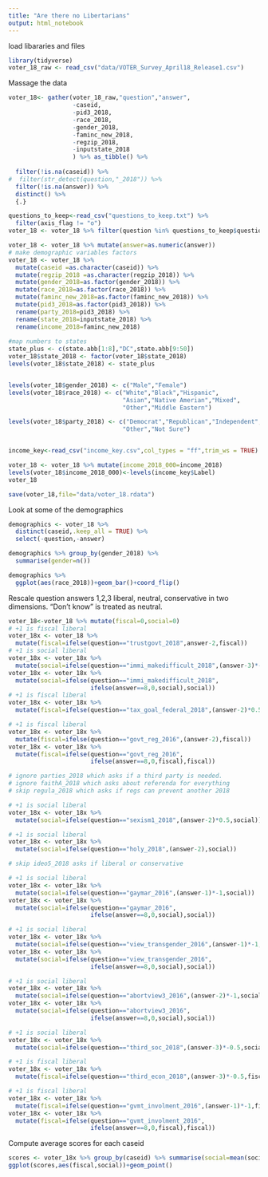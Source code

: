 ```yaml
---
title: "Are there no Libertarians"
output: html_notebook
---
```


load libararies and files


```r
library(tidyverse)
voter_18_raw <- read_csv("data/VOTER_Survey_April18_Release1.csv")
```

Massage the data
```r


voter_18<- gather(voter_18_raw,"question","answer",
                  -caseid,
                  -pid3_2018,
                  -race_2018,
                  -gender_2018,
                  -faminc_new_2018,
                  -regzip_2018,
                  -inputstate_2018
                  ) %>% as_tibble() %>%
  
  filter(!is.na(caseid)) %>% 
#  filter(str_detect(question,"_2018")) %>% 
  filter(!is.na(answer)) %>% 
  distinct() %>% 
  {.}

questions_to_keep<-read_csv("questions_to_keep.txt") %>% 
  filter(axis_flag != "o")
voter_18 <- voter_18 %>% filter(question %in% questions_to_keep$question)

voter_18 <- voter_18 %>% mutate(answer=as.numeric(answer))
# make demographic variables factors
voter_18 <- voter_18 %>%
  mutate(caseid =as.character(caseid)) %>% 
  mutate(regzip_2018 =as.character(regzip_2018)) %>% 
  mutate(gender_2018=as.factor(gender_2018)) %>% 
  mutate(race_2018=as.factor(race_2018)) %>% 
  mutate(faminc_new_2018=as.factor(faminc_new_2018)) %>% 
  mutate(pid3_2018=as.factor(pid3_2018)) %>% 
  rename(party_2018=pid3_2018) %>% 
  rename(state_2018=inputstate_2018) %>% 
  rename(income_2018=faminc_new_2018)
  
#map numbers to states
state_plus <- c(state.abb[1:8],"DC",state.abb[9:50])
voter_18$state_2018 <- factor(voter_18$state_2018)
levels(voter_18$state_2018) <- state_plus


levels(voter_18$gender_2018) <- c("Male","Female")
levels(voter_18$race_2018) <- c("White","Black","Hispanic",
                                "Asian","Native Amerian","Mixed",
                                "Other","Middle Eastern")

levels(voter_18$party_2018) <- c("Democrat","Republican","Independent",
                                "Other","Not Sure")


income_key<-read_csv("income_key.csv",col_types = "ff",trim_ws = TRUE)

voter_18 <- voter_18 %>% mutate(income_2018_000=income_2018)
levels(voter_18$income_2018_000)<-levels(income_key$Label)
voter_18

save(voter_18,file="data/voter_18.rdata")
```
Look at some of the demographics
```r

demographics <- voter_18 %>% 
  distinct(caseid,.keep_all = TRUE) %>% 
  select(-question,-answer)

demographics %>% group_by(gender_2018) %>%
  summarise(gender=n())

demographics %>%
  ggplot(aes(race_2018))+geom_bar()+coord_flip()
```
Rescale question answers 1,2,3 liberal, neutral, conservative in two dimensions. "Don't know" is treated as neutral.
```r
voter_18<-voter_18 %>% mutate(fiscal=0,social=0)
# +1 is fiscal liberal
voter_18x <- voter_18 %>% 
  mutate(fiscal=ifelse(question=="trustgovt_2018",answer-2,fiscal))
# +1 is social liberal
voter_18x <- voter_18x %>%
  mutate(social=ifelse(question=="immi_makedifficult_2018",(answer-3)*-0.5,social))
voter_18x <- voter_18x %>%
  mutate(social=ifelse(question=="immi_makedifficult_2018",
                       ifelse(answer==8,0,social),social))
# +1 is fiscal liberal
voter_18x <- voter_18x %>%
  mutate(fiscal=ifelse(question=="tax_goal_federal_2018",(answer-2)*0.5,fiscal))

# +1 is fiscal liberal
voter_18x <- voter_18x %>%
  mutate(fiscal=ifelse(question=="govt_reg_2016",(answer-2),fiscal))
voter_18x <- voter_18x %>%
  mutate(fiscal=ifelse(question=="govt_reg_2016",
                       ifelse(answer==8,0,fiscal),fiscal))

# ignore parties_2018 which asks if a third party is needed.
# ignore faithA_2018 which asks about referenda for everything
# skip regula_2018 which asks if regs can prevent another 2018

# +1 is social liberal
voter_18x <- voter_18x %>%
  mutate(social=ifelse(question=="sexism1_2018",(answer-2)*0.5,social))

# +1 is social liberal
voter_18x <- voter_18x %>%
  mutate(social=ifelse(question=="holy_2018",(answer-2),social))

# skip ideo5_2018 asks if liberal or conservative

# +1 is social liberal
voter_18x <- voter_18x %>%
  mutate(social=ifelse(question=="gaymar_2016",(answer-1)*-1,social))
voter_18x <- voter_18x %>%
  mutate(social=ifelse(question=="gaymar_2016",
                       ifelse(answer==8,0,social),social))

# +1 is social liberal
voter_18x <- voter_18x %>%
  mutate(social=ifelse(question=="view_transgender_2016",(answer-1)*-1,social))
voter_18x <- voter_18x %>%
  mutate(social=ifelse(question=="view_transgender_2016",
                       ifelse(answer==8,0,social),social))

# +1 is social liberal
voter_18x <- voter_18x %>%
  mutate(social=ifelse(question=="abortview3_2016",(answer-2)*-1,social))
voter_18x <- voter_18x %>%
  mutate(social=ifelse(question=="abortview3_2016",
                       ifelse(answer==8,0,social),social))

# +1 is social liberal
voter_18x <- voter_18x %>%
  mutate(social=ifelse(question=="third_soc_2018",(answer-3)*-0.5,social))

# +1 is fiscal liberal
voter_18x <- voter_18x %>%
  mutate(fiscal=ifelse(question=="third_econ_2018",(answer-3)*-0.5,fiscal))

# +1 is fiscal liberal
voter_18x <- voter_18x %>%
  mutate(fiscal=ifelse(question=="gvmt_involment_2016",(answer-1)*-1,fiscal))
voter_18x <- voter_18x %>%
  mutate(fiscal=ifelse(question=="gvmt_involment_2016",
                       ifelse(answer==8,0,fiscal),fiscal))


```

Compute average scores for each caseid
```r
scores <- voter_18x %>% group_by(caseid) %>% summarise(social=mean(social),fiscal=mean(fiscal))
ggplot(scores,aes(fiscal,social))+geom_point()
```

